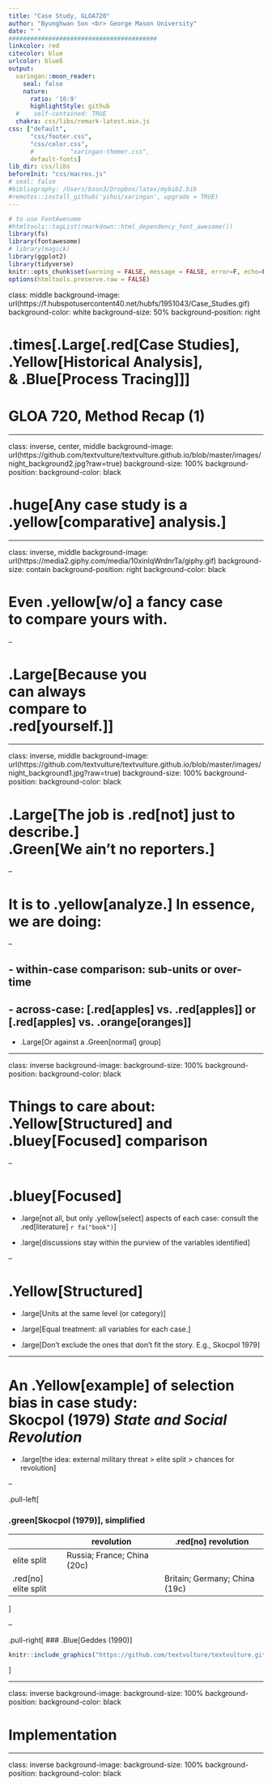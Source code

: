 ```yaml
---
title: "Case Study, GLOA720"
author: "Byunghwan Son <br> George Mason University"
date: " "
#########################################
linkcolor: red
citecolor: blue
urlcolor: blueß
output: 
  xaringan::moon_reader:
    seal: false
    nature:
      ratio: '16:9'
      highlightStyle: github
  #    self-contained: TRUE
  chakra: css/libs/remark-latest.min.js
css: ["default", 
      "css/footer.css", 
      "css/color.css", 
      #          "xaringan-themer.css",
      default-fonts]
lib_dir: css/libs
beforeInit: "css/macros.js"
# seal: false  
#bibliography: /Users/bson3/Dropbox/latex/mybib2.bib
#remotes::install_github('yihui/xaringan', upgrade = TRUE)
---
```


```r
# to use FontAwesome
#htmltools::tagList(rmarkdown::html_dependency_font_awesome())
library(fs)
library(fontawesome)
# library(magick)  
library(ggplot2)
library(tidyverse)
knitr::opts_chunk$set(warning = FALSE, message = FALSE, error=F, echo=F)
options(htmltools.preserve.raw = FALSE)

```

class: middle
background-image: url(https://f.hubspotusercontent40.net/hubfs/1951043/Case_Studies.gif)
background-color: white
background-size: 50%
background-position: right

# .times[.Large[.red[Case Studies], <br> .Yellow[Historical Analysis], <br> & .Blue[Process Tracing]]]

# GLOA 720, Method Recap (1)

---

class: inverse, center, middle
background-image: url(https://github.com/textvulture/textvulture.github.io/blob/master/images/night_background2.jpg?raw=true)
background-size: 100%
background-position:
background-color: black

# .huge[**Any case study is a .yellow[comparative] analysis.**]

---

class: inverse, middle
background-image: url(https://media2.giphy.com/media/10xinIqWrdnrTa/giphy.gif)
background-size: contain
background-position: right
background-color: black

# Even .yellow[w/o] a fancy case <br> to compare yours with.

--

# .Large[Because you <br> can always <br> compare to <br>.red[yourself.]]

---

class: inverse, middle
background-image: url(https://github.com/textvulture/textvulture.github.io/blob/master/images/night_background1.jpg?raw=true)
background-size: 100%
background-position:
background-color: black

# .Large[The job is .red[not] just to describe.] <br> .Green[We ain't no reporters.]

--

# It is to .yellow[analyze.] In essence, we are doing:

--

## - within-case comparison: sub-units or over-time

## - across-case: [.red[apples] vs. .red[apples]] or [.red[apples] vs. .orange[oranges]] 

  - .Large[Or against a .Green[normal] group]

---

class: inverse
background-image:
background-size: 100%
background-position:
background-color: black

# Things to care about: .Yellow[**Structured**] and .bluey[**Focused**] comparison

--

# .bluey[**Focused**]

  - .large[not all, but only .yellow[select] aspects of each case: consult the .red[literature] `r fa("book")`]

  - .large[discussions stay within the purview of the variables identified]

--

# .Yellow[**Structured**] 

  - .large[Units at the same level (or category)]

  - .large[Equal treatment: all variables for each case.]

  - .large[Don't exclude the ones that don't fit the story. E.g., Skocpol 1979]


---

# An .Yellow[example] of selection bias in case study: <br> Skocpol (1979) *State and Social Revolution*

  - .large[the idea: external military threat > elite split > chances for revolution]

--

.pull-left[

### .green[Skocpol (1979)], simplified

|                | revolution                  | .red[no] revolution                 |
|----------------|-----------------------------|-------------------------------|
| elite split    | Russia; France; China (20c) |                               |
| .red[no] elite split |                             | Britain; Germany; China (19c) |


]

--

.pull-right[
### .Blue[Geddes (1990)]

```r
knitr::include_graphics("https://github.com/textvulture/textvulture.github.io/blob/master/images/Geddes1990.png?raw=true")
```

]


---

class: inverse
background-image:
background-size: 100%
background-position:
background-color: black

# Implementation

---


class: inverse
background-image:
background-size: 100%
background-position:
background-color: black